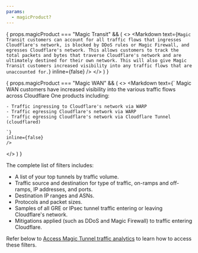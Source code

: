 ```yaml
---
params:
  - magicProduct?
---
```



{ props.magicProduct === "Magic Transit" && (
  <>
	<Markdown
	text={`
	Magic Transit customers can account for all traffic flows that ingresses Cloudflare's network, is blocked by DDoS rules or Magic Firewall, and egresses Cloudflare's network. This allows customers to track the total packets and bytes that traverse Cloudflare's network and are ultimately destined for their own network. This will also give Magic Transit customers increased visibility into any traffic flows that are unaccounted for.
	`}
	inline={false}
	/>
  </>
  )
}

{ props.magicProduct === "Magic WAN" && (
  <>
	<Markdown
	text={`
	Magic WAN customers have increased visibility into the various traffic flows across Cloudflare One products including:

	- Traffic ingressing to Cloudflare's network via WARP
	- Traffic egressing Cloudflare's network via WARP
	- Traffic egressing Cloudflare's network via Cloudflare Tunnel (cloudflared)

	`}
	inline={false}
	/>
  </>
  )
}

The complete list of filters includes:

- A list of your top tunnels by traffic volume.
- Traffic source and destination for type of traffic, on-ramps and off-ramps, <GlossaryTooltip term="IP address">IP addresses</GlossaryTooltip>, and ports.
- Destination IP ranges and ASNs.
- Protocols and packet sizes.
- Samples of all GRE or IPsec tunnel traffic entering or leaving Cloudflare's network.
- Mitigations applied (such as DDoS and Magic Firewall) to traffic entering Cloudflare.

Refer below to [Access Magic Tunnel traffic analytics](#access-magic-tunnel-traffic-analytics) to learn how to access these filters.

